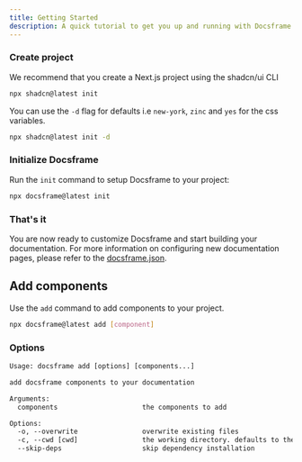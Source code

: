 ```yaml
---
title: Getting Started
description: A quick tutorial to get you up and running with Docsframe
---
```


<Steps>

### Create project

We recommend that you create a Next.js project using the shadcn/ui CLI

```bash
npx shadcn@latest init
```

<Callout className="mt-4">

You can use the `-d` flag for defaults i.e `new-york`, `zinc` and `yes` for the css variables.

```bash
npx shadcn@latest init -d
```

</Callout>

### Initialize Docsframe

Run the `init` command to setup Docsframe to your project:

```bash
npx docsframe@latest init
```

### That's it

You are now ready to customize Docsframe and start building your documentation.
For more information on configuring new documentation pages, please refer to the [docsframe.json](/docs/docsframe-json).


</Steps>

## Add components

Use the `add` command to add components to your project.

```bash
npx docsframe@latest add [component]
```

### Options

```txt
Usage: docsframe add [options] [components...]

add docsframe components to your documentation

Arguments:
  components                     the components to add

Options:
  -o, --overwrite                overwrite existing files
  -c, --cwd [cwd]                the working directory. defaults to the standard docsframe directory.
  --skip-deps                    skip dependency installation
```
